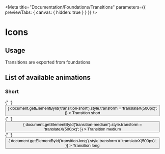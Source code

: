 
<Meta
    title="Documentation/Foundations/Transitions"
    parameters={{ previewTabs: { canvas: { hidden: true } } }}
/>

# Icons

## Usage

Transitions are exported from foundations

## List of available animations

### Short

<div
    id="transition-short"
    style={{
        width: '100px',
        height: '100px',
        backgroundColor: 'red',
        transition: 'transform ' + transitions.short,
    }}
>
    {' '}
</div>
<button
    style={{ margin: '1rem 0 2rem' }}
    onClick={() => {
        document.getElementById('transition-short').style.transform =
            'translateX(500px)';
    }}
>
    Transition short
</button>

<div
    id="transition-medium"
    style={{
        width: '100px',
        height: '100px',
        backgroundColor: 'blue',
        transition: 'transform ' + transitions.medium,
    }}
>
    {' '}
</div>
<button
    style={{ margin: '1rem 0 2rem' }}
    onClick={() => {
        document.getElementById('transition-medium').style.transform =
            'translateX(500px)';
    }}
>
    Transition medium
</button>

<div
    id="transition-long"
    style={{
        width: '100px',
        height: '100px',
        backgroundColor: 'green',
        transition: 'transform ' + transitions.long,
    }}
>
    {' '}
</div>
<button
    style={{ margin: '1rem 0 2rem' }}
    onClick={() => {
        document.getElementById('transition-long').style.transform =
            'translateX(500px)';
    }}
>
    Transition long
</button>
